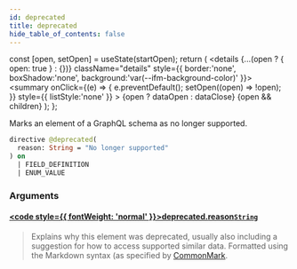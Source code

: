 ```yaml
---
id: deprecated
title: deprecated
hide_table_of_contents: false
---
```









  const [open, setOpen] = useState(startOpen);
  return (
    <details {...(open ? { open: true } : {})} className="details" style={{ border:'none', boxShadow:'none', background:'var(--ifm-background-color)' }}>
      <summary
        onClick={(e) => {
          e.preventDefault();
          setOpen((open) => !open);
        }}
        style={{ listStyle:'none' }}
      >
      {open ? dataOpen : dataClose}
      </summary>
      {open && children}
    </details>
  );
};








Marks an element of a GraphQL schema as no longer supported.


```graphql
directive @deprecated(
  reason: String = "No longer supported"
) on 
  | FIELD_DEFINITION
  | ENUM_VALUE
```




### Arguments

#### [<code style={{ fontWeight: 'normal' }}>deprecated.<b>reason</b></code>](#)<Bullet />[`String`](/scalars/string) <Badge class="badge badge--secondary" text="scalar"/> 
> 
> 
> Explains why this element was deprecated, usually also including a suggestion for how to access supported similar data. Formatted using the Markdown syntax (as specified by [CommonMark](https://commonmark.org/).
> 



